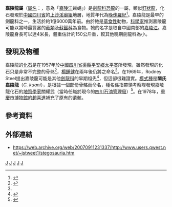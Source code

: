 {{Automatic taxobox
| taxon = Chialingosaurus
| fossil_range = [[侏羅紀|侏羅紀]]後期, {{fossil_range|160}}
| image = Chialingosaurus BW.jpg
| image_caption = 
| authority = [[楊鍾健|Young]], 1959
| type_species = '''關氏嘉陵龍<br>''Chialingosaurus kuani'''''
| type_species_authority = Young, 1959
}}

'''嘉陵龍屬'''（[[學名|屬名]]：{{lang|la|''Chialingosaurus''}}，意為「[[嘉陵江|嘉陵江]]蜥蜴」）是[[劍龍科|劍龍科]][[恐龍|恐龍]]的一屬，類似[[釘狀龍|釘狀龍]]，化石發現於[[中國|中國]][[四川省|四川省]]的[[上沙溪廟組|上沙溪廟組]]地層，地質年代為[[侏羅紀|晚侏羅紀]]<ref name="dong1992">{{cite book|author=Dong Zhiming|year=1992|title=Dinosaurian Faunas of China|publisher=China Ocean Press, Beijing|id=ISBN 978-3-540-52084-9}}</ref>。嘉陵龍是最早的劍龍科之一，生活於約1億6000萬年前。由於牠是[[草食性|草食性]]動物，[[科學家|科學家]]推測嘉陵龍可能以當時最豐富的[[蕨類|蕨類]]及[[蘇鐵科|蘇鐵科]]為食物。牠的名字是取自中國南部的[[嘉陵江|嘉陵江]]。嘉陵龍身長可以達4米長，體重估計約150公斤重，較其他晚期劍龍科為小。

==發現及物種==
嘉陵龍的[[化石|化石]]是在1957年於[[中國|中國]][[四川省|四川省]][[渠縣|渠縣]][[平安鄉_(渠縣)|平安鄉]][[太平寨|太平寨]]所發現，雖然發現的化石只是非常不完整的骨骼<ref name="Maidment">{{cite journal| last = Maidment| first = Susannah C.R.| authorlink = | coauthors = Guangbiao Wei| title = A review of the Late Jurassic stegosaurs (Dinosauria, Stegosauria) from the People's Republic of China| journal = Geological Magazine| volume = 143| issue = 5| pages = 621–634| publisher = | location = | date = 2006| url = http://geolmag.geoscienceworld.org/cgi/content/abstract/143/5/621| doi = 10.1017/S0016756806002500| id = | accessdate = 2008-06-29| archive-date = 2008-05-16| archive-url = https://web.archive.org/web/20080516154948/http://geolmag.geoscienceworld.org/cgi/content/abstract/143/5/621| dead-url = no}}</ref>，[[楊鍾健|楊鍾健]]在兩年後仍將之命名<ref name = Young/>。在1969年，Rodney Steel提出嘉陵龍可能是其他[[劍龍科|劍龍科]]的早期祖先<ref name="steel1969">{{Cite book|author=Rodney Steel|year=1969|title=Ornithischia (Handbuch der PalaÌˆoherpetologie)|publisher=G. Fischer|id=ASIN B0007J1E7M}}</ref>，但這卻很難證實。[[模式種|模式種]]是'''關氏嘉陵龍'''（''C. kuani''），是根據一個部份骨骼而命名，種名係指帶領考察隊發現嘉陵龍化石的[[地質學家|地質學家]]關耀武（當時任職於現今的[[四川石油管理局|四川石油管理局]]）<ref name = Young>{{cite journal | author = 杨钟健 | title = 四川渠县—新剑龙 | journal = 古脊椎动物与古人类 | volume = 1 | issue = 1 | pages = 1-6 | year = 1959 | issn = 1000-3118 | url = http://www.ivpp.ac.cn/cbw/gjzdwxb/xbwzxz/201003/t20100325_2806951.html | access-date = 2019-10-01 | archive-date = 2019-10-01 | archive-url = https://web.archive.org/web/20191001041114/http://www.ivpp.ac.cn/cbw/gjzdwxb/xbwzxz/201003/t20100325_2806951.html | dead-url = no }}</ref>。在1978年，[[重慶市博物館|重慶市博物館]]的[[趙喜進|趙喜進]]補充了原有的遺骸。

==參考資料==
{{Reflist}}

==外部連結==
* https://web.archive.org/web/20070911231337/http://www.users.qwest.net/~jstweet1/stegosauria.htm
{{Taxonbar|from=Q132494}}

[[Category:侏羅紀恐龍|J]]
[[Category:亞洲恐龍|J]]
[[Category:剑龙亚目|J]]
[[Category:楊鍾健命名的生物分類|J]]
[[Category:1959年描述的分类群|J]]